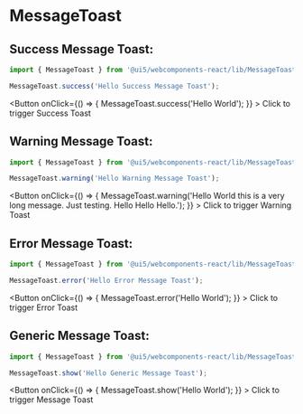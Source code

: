 

<Meta title="Components | MessageToast" component={MessageToast} />

# MessageToast

<ThemeProvider withToastContainer />



## Success Message Toast:
```js
import { MessageToast } from '@ui5/webcomponents-react/lib/MessageToast';

MessageToast.success('Hello Success Message Toast');
```
<Button
        onClick={() => {
          MessageToast.success('Hello World');
        }}
      >
        Click to trigger Success Toast
      </Button>

## Warning Message Toast:
```js
import { MessageToast } from '@ui5/webcomponents-react/lib/MessageToast';

MessageToast.warning('Hello Warning Message Toast');
```
<Button
        onClick={() => {
          MessageToast.warning('Hello World this is a very long message. Just testing. Hello Hello Hello.');
        }}
      >
        Click to trigger Warning Toast
      </Button>

## Error Message Toast:
```js
import { MessageToast } from '@ui5/webcomponents-react/lib/MessageToast';

MessageToast.error('Hello Error Message Toast');
```
<Button
        onClick={() => {
          MessageToast.error('Hello World');
        }}
      >
        Click to trigger Error Toast
      </Button>


## Generic Message Toast:
```js
import { MessageToast } from '@ui5/webcomponents-react/lib/MessageToast';

MessageToast.show('Hello Generic Message Toast');
```
<Button
        onClick={() => {
          MessageToast.show('Hello World');
        }}
      >
        Click to trigger Message Toast
</Button>
